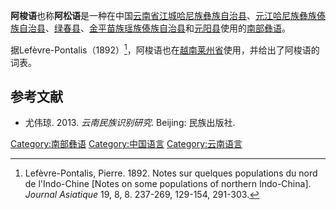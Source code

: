 {{Infobox language
|name=阿梭语
|altname=Asong
|states=[[中国|中国]]
|region=[[云南省|云南省]]
|ethnicity=[[哈尼族|哈尼族]]
|speakers=?
|date=
|ref=
|familycolor=汉藏语系
|fam2=([[藏缅语族|藏缅语族]])
|fam3=[[缅彝语群|缅彝语群]]
|fam4=[[Loloish_languages|Loloish]]
|fam5=[[Hanoish_languages|Hanoish]]
|fam6=[[Hani_languages|Hani]]
|fam7=[[Honi_language|Hao-Bai]]
|iso3=none
|glotto=ason1245
|glottorefname=Asong
}}

'''阿梭语'''也称'''阿松语'''是一种在中国[[云南省|云南省]][[江城哈尼族彝族自治县|江城哈尼族彝族自治县]]、[[元江哈尼族彝族傣族自治县|元江哈尼族彝族傣族自治县]]、[[绿春县|绿春县]]、[[金平苗族瑶族傣族自治县|金平苗族瑶族傣族自治县]]和[[元阳县|元阳县]]使用的[[哈尼语|南部]][[彝语|彝语]]。

据Lefèvre-Pontalis（1892）<ref>Lefèvre-Pontalis, Pierre. 1892. Notes sur quelques populations du nord de l'Indo-Chine [Notes on some populations of northern Indo-China]. ''Journal Asiatique'' 19, 8, 8. 237-269, 129-154, 291-303.</ref>，阿梭语也在[[越南|越南]][[莱州省|莱州省]]使用，并给出了阿梭语的词表。

==参考文献==
{{Reflist}}
*尤伟琼. 2013. ''云南民族识别研究''. Beijing: 民族出版社.

{{中国语言}}
{{汉藏语系}}
{{Lolo-Burmese languages}}

{{authority control}}

[[Category:南部彝语|Category:南部彝语]]
[[Category:中国语言|Category:中国语言]]
[[Category:云南语言|Category:云南语言]]


{{st-lang-stub}}